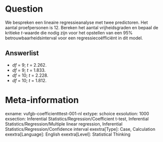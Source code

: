 Question
========
We bespreken een lineaire regressieanalyse met twee predictoren. Het aantal proefpersonen is 12. Bereken het aantal vrijheidsgraden en bepaal de kritieke *t*-waarde die nodig zijn voor het opstellen van een 95% betrouwbaarheidsinterval voor een regressiecoëfficiënt in dit model.

Answerlist
----------
* *df* = 9; *t* = 2.262.
* *df* = 9; *t* = 1.833.
* *df* = 10; *t* = 2.228.
* *df* = 10; *t* = 1.812.

Meta-information
================
exname: vufgb-coefficientttest-001-nl
extype: schoice
exsolution: 1000
exsection: Inferential Statistics/Regression/Coefficient t-test, Inferential Statistics/Regression/Multiple linear regression, Inferential Statistics/Regression/Confidence interval
exextra[Type]: Case, Calculation
exextra[Language]: English
exextra[Level]: Statistical Thinking
